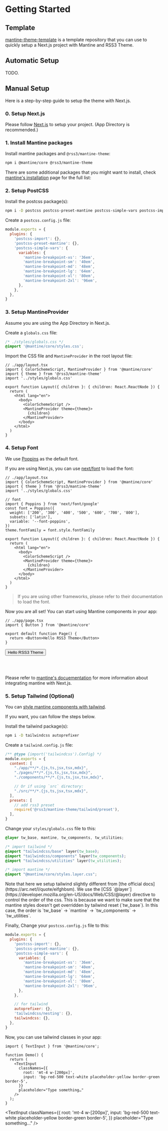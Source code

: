 # Getting Started

## Template

[mantine-theme-template](https://github.com/rss3-network/mantine-theme-template) is a template repository that you can use to quickly setup a Next.js project with Mantine and RSS3 Theme.

## Automatic Setup

TODO.

## Manual Setup

Here is a step-by-step guide to setup the theme with Next.js.

### 0. Setup Next.js

Please follow [Next.js](https://nextjs.org/docs/getting-started) to setup your project. (App Directory is recommended.)

### 1. Install Mantine packages

Install mantine packages and `@rss3/mantine-theme`:

```bash
npm i @mantine/core @rss3/mantine-theme
```

There are some additional packages that you might want to install, check [mantine's installation](https://mantine.dev/guides/next/#installation) page for the full list:


### 2. Setup PostCSS

Install the postcss package(s):

```bash
npm i -D postcss postcss-preset-mantine postcss-simple-vars postcss-import
```

Create a `postcss.config.js` file:

```js filename="postcss.config.js"
module.exports = {
  plugins: {
    'postcss-import': {},
    'postcss-preset-mantine': {},
    'postcss-simple-vars': {
      variables: {
        'mantine-breakpoint-xs': '36em',
        'mantine-breakpoint-sm': '40em',
        'mantine-breakpoint-md': '48em',
        'mantine-breakpoint-lg': '64em',
        'mantine-breakpoint-xl': '80em',
        'mantine-breakpoint-2xl': '96em',
      },
    },
  },
}
```

### 3. Setup MantineProvider

Assume you are using the App Directory in Next.js.

Create a `globals.css` file:

```css filename="styles/globals.css"
/* ./styles/globals.css */
@import '@mantine/core/styles.css';
```

Import the CSS file and `MantineProvider` in the root layout file:

```tsx filename="app/layout.tsx"
// ./app/layout.tsx
import { ColorSchemeScript, MantineProvider } from '@mantine/core'
import { theme } from '@rss3/mantine-theme'
import '../styles/globals.css'

export function Layout({ children }: { children: React.ReactNode }) {
  return (
    <html lang="en">
      <body>
        <ColorSchemeScript />
        <MantineProvider theme={theme}>
          {children}
        </MantineProvider>
      </body>
    </html>
  )
}
```

### 4. Setup Font

We use [Poppins](https://fonts.google.com/specimen/Poppins) as the default font.

If you are using Next.js, you can use [next/font](https://nextjs.org/docs/basic-features/font-optimization) to load the font:

```tsx highlightLines="{6-13}"
// ./app/layout.tsx
import { ColorSchemeScript, MantineProvider } from '@mantine/core'
import { theme } from '@rss3/mantine-theme'
import '../styles/globals.css'

// font
import { Poppins } from 'next/font/google'
const font = Poppins({
  weight: ['200', '300', '400', '500', '600', '700', '800'],
  subsets: ['latin'],
  variable: '--font-poppins',
})
theme.fontFamily = font.style.fontFamily

export function Layout({ children }: { children: React.ReactNode }) {
  return (
    <html lang="en">
      <body>
        <ColorSchemeScript />
        <MantineProvider theme={theme}>
          {children}
        </MantineProvider>
      </body>
    </html>
  )
}
```

> If you are using other frameworks, please refer to their documentation to load the font.

Now you are all set! You can start using Mantine components in your app:

```tsx
// ./app/page.tsx
import { Button } from '@mantine/core'

export default function Page() {
  return <Button>Hello RSS3 Theme</Button>
}
```


<Button>Hello RSS3 Theme</Button>


<br/><br/>

Please refer to [mantine's docuementation](https://mantine.dev/guides/next) for more information about integrating mantine with Next.js.

### 5. Setup Tailwind (Optional)

You can [style mantine components with tailwind](https://mantine.dev/styles/css-modules/#styling-mantine-components-without-css-modules).

If you want, you can follow the steps below.

Install the tailwind package(s):

```bash
npm i -D tailwindcss autoprefixer
```

Create a `tailwind.config.js` file:

```js filename="tailwind.config.js" highlightLines="{13}"
/** @type {import('tailwindcss').Config} */
module.exports = {
  content: [
    "./app/**/*.{js,ts,jsx,tsx,mdx}",
    "./pages/**/*.{js,ts,jsx,tsx,mdx}",
    "./components/**/*.{js,ts,jsx,tsx,mdx}",

    // Or if using `src` directory:
    "./src/**/*.{js,ts,jsx,tsx,mdx}",
  ],
  presets: [
    // add rss3 preset
    require('@rss3/mantine-theme/tailwind/preset'),
  ],
}
```

Change your `styles/globals.css` file to this:

```css filename="styles/globals.css"
@layer tw_base, mantine, tw_components, tw_utilities;

/* import tailwind */
@import "tailwindcss/base" layer(tw_base);
@import "tailwindcss/components" layer(tw_components);
@import "tailwindcss/utilities" layer(tw_utilities);

/* import mantine */
@import "@mantine/core/styles.layer.css";
```


<Alert variant="light" color="blue" title="What's layer?" my="md">
Note that here we setup tailwind slightly different from [the official docs](https://arc.net/l/quote/eifghbsm).
We use the [CSS `@layer`](https://developer.mozilla.org/en-US/docs/Web/CSS/@layer) directive to control the order of the css.
This is because we want to make sure that the mantine styles doesn't get overridden by tailwind reset (`tw_base`).
In this case, the order is `tw_base` -> `mantine` -> `tw_components` -> `tw_utilities`.
</Alert>

Finally, Change your `postcss.config.js` file to this:

```js filename="postcss.config.js" highlightLines="{16-19}"
module.exports = {
  plugins: {
    'postcss-import': {},
    'postcss-preset-mantine': {},
    'postcss-simple-vars': {
      variables: {
        'mantine-breakpoint-xs': '36em',
        'mantine-breakpoint-sm': '40em',
        'mantine-breakpoint-md': '48em',
        'mantine-breakpoint-lg': '64em',
        'mantine-breakpoint-xl': '80em',
        'mantine-breakpoint-2xl': '96em',
      },
    },

    // for tailwind
    autoprefixer: {},
    'tailwindcss/nesting': {},
    tailwindcss: {},
  },
}
```

Now, you can use tailwind classes in your app:

```tsx filename="demo.ts"
import { TextInput } from '@mantine/core';

function Demo() {
  return (
    <TextInput
      classNames={{
        root: 'mt-4 w-[200px]',
        input: 'bg-red-500 text-white placeholder-yellow border-green border-5',
      }}
      placeholder="Type something…"
    />
  );
}
```


<TextInput
	classNames={{
		root: 'mt-4 w-[200px]',
		input: 'bg-red-500 text-white placeholder-yellow border-green border-5',
	}}
	placeholder="Type something…"
/>
